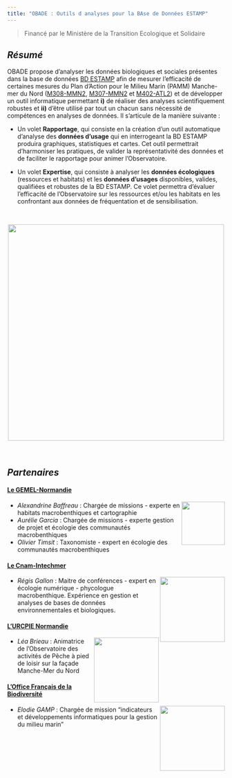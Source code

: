 ```yaml
---
title: "OBADE : Outils d analyses pour la BAse de Données ESTAMP"
---    
```


> Financé par le Ministère de la Transition Ecologique et Solidaire 

## *Résumé*

OBADE propose d’analyser les données biologiques et sociales présentes dans la base de données [BD ESTAMP](https://estamp.afbiodiversite.fr) afin de mesurer l’efficacité de certaines mesures du Plan d'Action pour le Milieu Marin (PAMM) Manche-mer du Nord ([M308-MMN2](http://www.dirm.memn.developpement-durable.gouv.fr/IMG/pdf/m308-mmn2_document-cadre_de_prefiguration_de_l_observatoire-post_procedure_passation_marches.pdf), [M307-MMN2](http://www.dirm.memn.developpement-durable.gouv.fr/preuves-objectives-de-realisation-des-actions-des-a924.html) et [M402-ATL2](http://www.dirm.memn.developpement-durable.gouv.fr/preuves-objectives-de-realisation-des-actions-des-a924.html)) et de développer un outil informatique permettant **i)** de réaliser des analyses scientifiquement robustes et **ii)** d’être utilisé par tout un chacun sans nécessité de compétences en analyses de données.
Il s’articule de la manière suivante : 

- Un volet **Rapportage**, qui consiste en la création d’un outil automatique d’analyse des **données d’usage** qui en interrogeant la BD ESTAMP produira graphiques, statistiques et cartes. Cet outil permettrait d’harmoniser les pratiques, de valider la représentativité des données et de faciliter le rapportage pour animer l’Observatoire.

- Un volet **Expertise**, qui consiste à analyser les **données écologiques** (ressources et habitats) et les **données d’usages** disponibles, valides, qualifiées et robustes de la BD ESTAMP. Ce volet permettra d’évaluer l’efficacité de l’Observatoire sur les ressources et/ou les habitats en les confrontant aux données de fréquentation et de sensibilisation.

<br>

<p align="center">
<img src="figures_divers/resume.png" width="500">
</p>

<br>

## *Partenaires*

#### [**Le GEMEL-Normandie**](http://www.gemel-normandie.org/)
<img src="figures_divers/gemeln.png" width="100" align="right">

- *Alexandrine Baffreau* : Chargée de missions - experte en habitats macrobenthiques et cartographie
- *Aurélie Garcia* : Chargée de missions - experte gestion de projet et écologie des communautés macrobenthiques 
- *Olivier Timsit* : Taxonomiste - expert en écologie des communautés macrobenthiques

#### [**Le Cnam-Intechmer**](http://www.intechmer.cnam.fr/l-institut/)

<img src="figures_divers/cnam.png" width="150" align="right">

- *Régis Gallon* : Maitre de conférences - expert en écologie numérique - phycologue macrobenthique. Expérience en gestion et analyses de bases de données environnementales et biologiques.


#### [**L'URCPIE Normandie**](https://ofb.gouv.fr/)

<img src="figures_divers/urcpie.png" width="150" align="right">

- *Léa Brieau* : Animatrice de l'Observatoire des activités de Pêche à pied de loisir sur la façade Manche-Mer du Nord


#### [**L'Office Français de la Biodiversité**](https://www.urcpie-normandie.com/)

<img src="figures_divers/OFB.jpg" width="150" align="right">

- *Elodie GAMP* : Chargée de mission "indicateurs et développements informatiques pour la gestion du milieu marin"